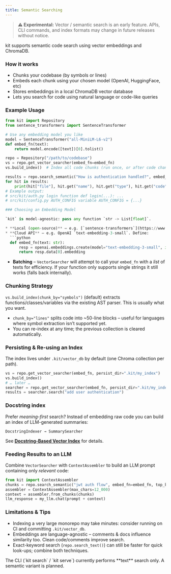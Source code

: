 ```yaml
---
title: Semantic Searching
---
```


> **⚠ Experimental:** Vector / semantic search is an early feature.  APIs, CLI commands, and index formats may change in future releases without notice.

kit supports semantic code search using vector embeddings and ChromaDB.

### How it works

- Chunks your codebase (by symbols or lines)
- Embeds each chunk using your chosen model (OpenAI, HuggingFace, etc)
- Stores embeddings in a local ChromaDB vector database
- Lets you search for code using natural language or code-like queries

### Example Usage

```python
from kit import Repository
from sentence_transformers import SentenceTransformer

# Use any embedding model you like
model = SentenceTransformer("all-MiniLM-L6-v2")
def embed_fn(text):
    return model.encode([text])[0].tolist()

repo = Repository("/path/to/codebase")
vs = repo.get_vector_searcher(embed_fn=embed_fn)
vs.build_index()  # Index all code chunks (run once, or after code changes)

results = repo.search_semantic("How is authentication handled?", embed_fn=embed_fn)
for hit in results:
    print(hit["file"], hit.get("name"), hit.get("type"), hit.get("code"))
# Example output:
# src/kit/auth.py login function def login(...): ...
# src/kit/config.py AUTH_CONFIG variable AUTH_CONFIG = {...}

### Choosing an Embedding Model

`kit` is model-agnostic: pass any function `str -> List[float]`.

* **Local (open-source)** – e.g. [`sentence-transformers`](https://www.sbert.net/) models like `all-MiniLM-L6-v2` (see example above). 100 MB-ish download, fast CPU inference.
* **Cloud API** – e.g. OpenAI `text-embedding-3-small`. Define:
  ```python
  def embed_fn(text: str):
      resp = openai.embeddings.create(model="text-embedding-3-small", input=[text])
      return resp.data[0].embedding
  ```
* **Batching** – `VectorSearcher` will attempt to call your `embed_fn` with a *list* of texts for efficiency.  If your function only supports single strings it still works (falls back internally).

### Chunking Strategy

`vs.build_index(chunk_by="symbols")` (default) extracts functions/classes/variables via the existing AST parser.  This is usually what you want.

* `chunk_by="lines"` splits code into ~50-line blocks – useful for languages where symbol extraction isn’t supported yet.
* You can re-index at any time; the previous collection is cleared automatically.

### Persisting & Re-using an Index

The index lives under `.kit/vector_db` by default (one Chroma collection per path).

```python
vs = repo.get_vector_searcher(embed_fn, persist_dir=".kit/my_index")
vs.build_index()
# … later …
searcher = repo.get_vector_searcher(embed_fn, persist_dir=".kit/my_index")
results = searcher.search("add user authentication")
```

### Docstring index

Prefer *meaning-first* search?  Instead of embedding raw code you can build an
index of LLM-generated summaries:

```text
DocstringIndexer → SummarySearcher
```

See **[Docstring-Based Vector Index](/docs/core-concepts/docstring-indexing)**
for details.

### Feeding Results to an LLM

Combine `VectorSearcher` with `ContextAssembler` to build an LLM prompt containing only *relevant* code:

```python
from kit import ContextAssembler
chunks = repo.search_semantic("jwt auth flow", embed_fn=embed_fn, top_k=10)
assembler = ContextAssembler(max_chars=12_000)
context = assembler.from_chunks(chunks)
llm_response = my_llm.chat(prompt + context)
```

### Limitations & Tips

* Indexing a very large monorepo may take minutes: consider running on CI and committing `.kit/vector_db`.
* Embeddings are language-agnostic – comments & docs influence similarity too.  Clean code/comments improve search.
* Exact-keyword search (`repo.search_text()`) can still be faster for quick look-ups; combine both techniques.

<Aside type="note">
  The CLI (`kit search` / `kit serve`) currently performs **text** search only. A semantic variant is planned.
</Aside>
